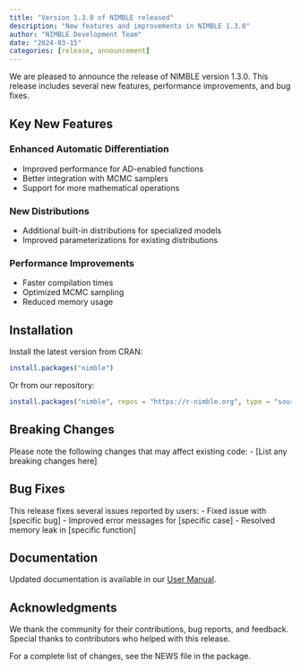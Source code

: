 ```yaml
---
title: "Version 1.3.0 of NIMBLE released"
description: "New features and improvements in NIMBLE 1.3.0"
author: "NIMBLE Development Team"
date: "2024-03-15"
categories: [release, announcement]
---
```


We are pleased to announce the release of NIMBLE version 1.3.0. This release includes several new features, performance improvements, and bug fixes.

## Key New Features

### Enhanced Automatic Differentiation
- Improved performance for AD-enabled functions
- Better integration with MCMC samplers
- Support for more mathematical operations

### New Distributions
- Additional built-in distributions for specialized models
- Improved parameterizations for existing distributions

### Performance Improvements
- Faster compilation times
- Optimized MCMC sampling
- Reduced memory usage

## Installation

Install the latest version from CRAN:

```r
install.packages("nimble")
```

Or from our repository:

```r
install.packages("nimble", repos = "https://r-nimble.org", type = "source")
```

## Breaking Changes

Please note the following changes that may affect existing code:
- [List any breaking changes here]

## Bug Fixes

This release fixes several issues reported by users:
- Fixed issue with [specific bug]
- Improved error messages for [specific case]
- Resolved memory leak in [specific function]

## Documentation

Updated documentation is available in our [User Manual](../documentation.qmd).

## Acknowledgments

We thank the community for their contributions, bug reports, and feedback. Special thanks to contributors who helped with this release.

For a complete list of changes, see the NEWS file in the package.
